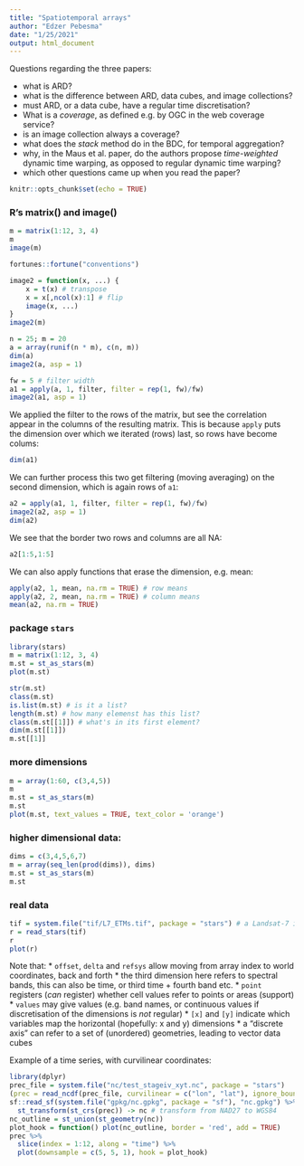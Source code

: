 ```yaml
---
title: "Spatiotemporal arrays"
author: "Edzer Pebesma"
date: "1/25/2021"
output: html_document
---
```


Questions regarding the three papers:

* what is ARD?
* what is the difference between ARD, data cubes, and image collections?
* must ARD, or a data cube, have a regular time discretisation?
* What is a _coverage_, as defined e.g. by OGC in the web coverage service?
* is an image collection always a coverage?
* what does the _stack_ method do in the BDC, for temporal aggregation? 
* why, in the Maus et al. paper, do the authors propose _time-weighted_ dynamic time warping, as opposed to regular dynamic time warping?
* which other questions came up when you read the paper?

```r
knitr::opts_chunk$set(echo = TRUE)
```

###  R's matrix() and image()

```r
m = matrix(1:12, 3, 4)
m
image(m)
```

```r
fortunes::fortune("conventions")
```

```r
image2 = function(x, ...) {
    x = t(x) # transpose
    x = x[,ncol(x):1] # flip
    image(x, ...)
}
image2(m)
```

```r
n = 25; m = 20
a = array(runif(n * m), c(n, m))
dim(a)
image2(a, asp = 1)
```

```r
fw = 5 # filter width
a1 = apply(a, 1, filter, filter = rep(1, fw)/fw)
image2(a1, asp = 1)
```
We applied the filter to the rows of the matrix, but see the correlation appear in the columns of the resulting matrix. This is because `apply` puts the dimension over which we iterated (rows) last, so rows have become colums:
```r
dim(a1)
```

We can further process this two get filtering (moving averaging) on the second dimension, which is again rows of `a1`:
```r
a2 = apply(a1, 1, filter, filter = rep(1, fw)/fw)
image2(a2, asp = 1)
dim(a2)
```

We see that the border two rows and columns are all NA:
```r
a2[1:5,1:5]
```

We can also apply functions that erase the dimension, e.g. mean:
```r
apply(a2, 1, mean, na.rm = TRUE) # row means
apply(a2, 2, mean, na.rm = TRUE) # column means
mean(a2, na.rm = TRUE)
```

### package `stars`
```r
library(stars)
m = matrix(1:12, 3, 4)
m.st = st_as_stars(m)
plot(m.st)
```
```r
str(m.st)
class(m.st)
is.list(m.st) # is it a list?
length(m.st) # how many elemenst has this list?
class(m.st[[1]]) # what's in its first element?
dim(m.st[[1]])
m.st[[1]]
```

### more dimensions

```r
m = array(1:60, c(3,4,5))
m
m.st = st_as_stars(m)
m.st
plot(m.st, text_values = TRUE, text_color = 'orange')
```
### higher dimensional data:
```r
dims = c(3,4,5,6,7)
m = array(seq_len(prod(dims)), dims)
m.st = st_as_stars(m)
m.st
```


### real data

```r
tif = system.file("tif/L7_ETMs.tif", package = "stars") # a Landsat-7 image part inside the package
r = read_stars(tif)
r
plot(r)
```

Note that:
* `offset`, `delta` and `refsys` allow moving from array index to world coordinates, back and forth
* the third dimension here refers to spectral bands, this can also be time, or third time + fourth band etc.
* `point` registers (_can_ register) whether cell values refer to points or areas (support)
* `values` may give values (e.g. band names, or continuous values if discretisation of the dimensions is _not_ regular)
* `[x]` and `[y]` indicate which variables map the horizontal (hopefully: x and y) dimensions
* a "discrete axis" can refer to a set of (unordered) geometries, leading to vector data cubes

Example of a time series, with curvilinear coordinates:

```r
library(dplyr)
prec_file = system.file("nc/test_stageiv_xyt.nc", package = "stars")
(prec = read_ncdf(prec_file, curvilinear = c("lon", "lat"), ignore_bounds = TRUE))
sf::read_sf(system.file("gpkg/nc.gpkg", package = "sf"), "nc.gpkg") %>%
  st_transform(st_crs(prec)) -> nc # transform from NAD27 to WGS84
nc_outline = st_union(st_geometry(nc))
plot_hook = function() plot(nc_outline, border = 'red', add = TRUE)
prec %>%
  slice(index = 1:12, along = "time") %>%
  plot(downsample = c(5, 5, 1), hook = plot_hook)
```